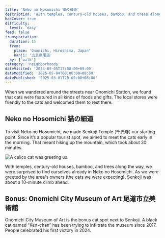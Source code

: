 ```yaml
---
title: 'Neko no Hosomichi 猫の細道'
description: 'With temples, century-old houses, bamboo, and trees along the way, we were surprised to find ourselves already in Neko no Hosomichi. Besides, Onomichi City Museum of Art is the bonus cat spot next to Senkoji.'
hasCover: true
difficulty:
  level: 'easy'
feed: false
transportation:
  duration: 15
  from:
    place: 'Onomichi, Hiroshima, Japan'
    kanji: '広島県尾道'
  by: ['walk']
category: 'neighborhoods'
dateVisited: '2024-09-05T17:00:00+09:00'
dateModified: '2025-05-04T00:00:00+08:00'
datePublished: '2025-03-01T20:00:00+08:00'
---
```



<Abstract transportation={frontmatter.transportation} />

When we wandered around the streets near Onomichi Station, we found that cats were featured in all kinds of foods and gifts. The local stores were friendly to the cats and welcomed them to rest there.

## Neko no Hosomichi 猫の細道

To visit Neko no Hosomichi, we made Senkoji Temple (千光寺) our starting point. Since it’s a popular tourist spot, we aimed to meet the cats early in the morning. That meant hiking up the mountain, which took about 30 minutes.

![A calico cat was greeting us.](@assets/nekonohosomichi/welcome.jpg)

With temples, century-old houses, bamboo, and trees along the way, we were surprised to find ourselves already in Neko no Hosomichi. As we were greeted by the area's owners (the cats we were expecting), Senkoji was about a 10-minute climb ahead.

## Bonus: Onomichi City Museum of Art 尾道市立美術館

Onomichi City Museum of Art is the bonus cat spot next to Senkoji. A black cat named “Ken-chan” has been trying to infiltrate the museum since 2017. People celebrated his first victory in 2024.
